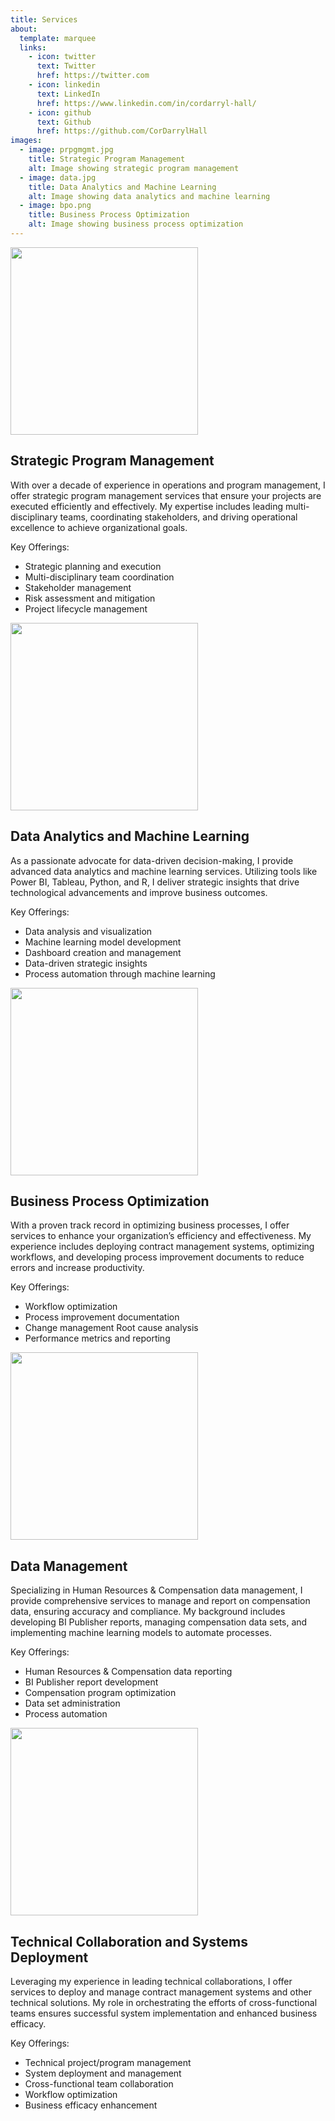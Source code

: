 ```yaml
---
title: Services
about:
  template: marquee
  links:
    - icon: twitter
      text: Twitter
      href: https://twitter.com
    - icon: linkedin
      text: LinkedIn
      href: https://www.linkedin.com/in/cordarryl-hall/
    - icon: github
      text: Github
      href: https://github.com/CorDarrylHall
images:
  - image: prpgmgmt.jpg
    title: Strategic Program Management
    alt: Image showing strategic program management
  - image: data.jpg
    title: Data Analytics and Machine Learning
    alt: Image showing data analytics and machine learning
  - image: bpo.png
    title: Business Process Optimization
    alt: Image showing business process optimization
---
```

![](prpgmgmt.jpg){fig-align="center" width="300"}

## **Strategic Program Management**
With over a decade of experience in operations and program management, I offer strategic program management services that ensure your projects are executed efficiently and effectively. My expertise includes leading multi-disciplinary teams, coordinating stakeholders, and driving operational excellence to achieve organizational goals.

Key Offerings:

- Strategic planning and execution 
- Multi-disciplinary team coordination 
- Stakeholder management 
- Risk assessment and mitigation 
- Project lifecycle management 

![](data.png){fig-align="center" width="300"}

## **Data Analytics and Machine Learning**   
As a passionate advocate for data-driven decision-making, I provide advanced data analytics and machine learning services. Utilizing tools like Power BI, Tableau, Python, and R, I deliver strategic insights that drive technological advancements and improve business outcomes.

Key Offerings:

- Data analysis and visualization 
- Machine learning model development 
- Dashboard creation and management 
- Data-driven strategic insights 
- Process automation through machine learning 

![](bpo1.png){fig-align="center" width="300"}

## **Business Process Optimization**  
With a proven track record in optimizing business processes, I offer services to enhance your organization's efficiency and effectiveness. My experience includes deploying contract management systems, optimizing workflows, and developing process improvement documents to reduce errors and increase productivity.

Key Offerings:

- Workflow optimization 
- Process improvement documentation 
- Change management Root cause analysis 
- Performance metrics and reporting 

![](data1.png){fig-align="center" width="300"}

## **Data Management** 
Specializing in Human Resources & Compensation data management, I provide comprehensive services to manage and report on compensation data, ensuring accuracy and compliance. My background includes developing BI Publisher reports, managing compensation data sets, and implementing machine learning models to automate processes.

Key Offerings:

- Human Resources & Compensation data reporting 
- BI Publisher report development 
- Compensation program optimization 
- Data set administration 
- Process automation 

![](platform.png){fig-align="center" width="300"}

## **Technical Collaboration and Systems Deployment** 
Leveraging my experience in leading technical collaborations, I offer services to deploy and manage contract management systems and other technical solutions. My role in orchestrating the efforts of cross-functional teams ensures successful system implementation and enhanced business efficacy.

Key Offerings:

- Technical project/program management 
- System deployment and management 
- Cross-functional team collaboration 
- Workflow optimization 
- Business efficacy enhancement
